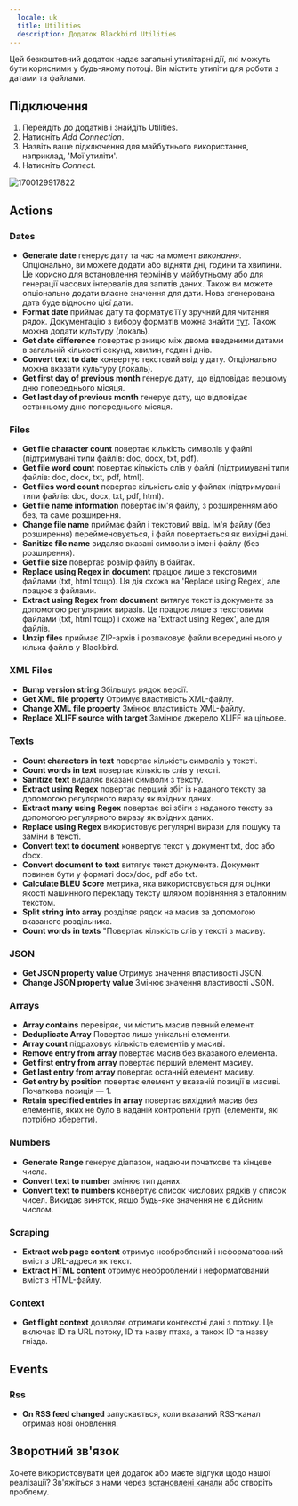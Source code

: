 ```yaml
---
  locale: uk
  title: Utilities
  description: Додаток Blackbird Utilities
---
```


<LinkCard title="View on Github" target="_blank" href="https://github.com/bb-io/Utilities" icon="github" />

Цей безкоштовний додаток надає загальні утилітарні дії, які можуть бути корисними у будь-якому потоці. Він містить утиліти для роботи з датами та файлами.

## Підключення

1. Перейдіть до додатків і знайдіть Utilities. 
2. Натисніть _Add Connection_.
3. Назвіть ваше підключення для майбутнього використання, наприклад, 'Мої утиліти'.
4. Натисніть _Connect_.

![1700129917822](https://raw.githubusercontent.com/bb-io/Utilities/main/image/README/1700129917822.png)

## Actions

### Dates

- **Generate date** генерує дату та час на момент _виконання_. Опціонально, ви можете додати або відняти дні, години та хвилини. Це корисно для встановлення термінів у майбутньому або для генерації часових інтервалів для запитів даних. Також ви можете опціонально додати власне значення для дати. Нова згенерована дата буде відносно цієї дати.
- **Format date** приймає дату та форматує її у зручний для читання рядок. Документацію з вибору форматів можна знайти [тут](https://ss64.com/ps/syntax-dateformats.html). Також можна додати культуру (локаль).
- **Get date difference** повертає різницю між двома введеними датами в загальній кількості секунд, хвилин, годин і днів.
- **Convert text to date** конвертує текстовий ввід у дату. Опціонально можна вказати культуру (локаль).
- **Get first day of previous month** генерує дату, що відповідає першому дню попереднього місяця.
- **Get last day of previous month** генерує дату, що відповідає останньому дню попереднього місяця.

### Files

- **Get file character count** повертає кількість символів у файлі (підтримувані типи файлів: doc, docx, txt, pdf).
- **Get file word count** повертає кількість слів у файлі (підтримувані типи файлів: doc, docx, txt, pdf, html).
- **Get files word count** повертає кількість слів у файлах (підтримувані типи файлів: doc, docx, txt, pdf, html).
- **Get file name information** повертає ім'я файлу, з розширенням або без, та саме розширення.
- **Change file name** приймає файл і текстовий ввід. Ім'я файлу (без розширення) перейменовується, і файл повертається як вихідні дані.
- **Sanitize file name** видаляє вказані символи з імені файлу (без розширення).
- **Get file size** повертає розмір файлу в байтах.
- **Replace using Regex in document** працює лише з текстовими файлами (txt, html тощо). Ця дія схожа на 'Replace using Regex', але працює з файлами.
- **Extract using Regex from document** витягує текст із документа за допомогою регулярних виразів. Це працює лише з текстовими файлами (txt, html тощо) і схоже на 'Extract using Regex', але для файлів.
- **Unzip files** приймає ZIP-архів і розпаковує файли всередині нього у кілька файлів у Blackbird.

### XML Files

- **Bump version string** Збільшує рядок версії.
- **Get XML file property** Отримує властивість XML-файлу.
- **Change XML file property** Змінює властивість XML-файлу.
- **Replace XLIFF source with target** Замінює джерело XLIFF на цільове.

### Texts

- **Count characters in text** повертає кількість символів у тексті.
- **Count words in text** повертає кількість слів у тексті.
- **Sanitize text** видаляє вказані символи з тексту.
- **Extract using Regex** повертає перший збіг із наданого тексту за допомогою регулярного виразу як вхідних даних.
- **Extract many using Regex** повертає всі збіги з наданого тексту за допомогою регулярного виразу як вхідних даних.
- **Replace using Regex** використовує регулярні вирази для пошуку та заміни в тексті.
- **Convert text to document** конвертує текст у документ txt, doc або docx.
- **Convert document to text** витягує текст документа. Документ повинен бути у форматі docx/doc, pdf або txt.
- **Calculate BLEU Score** метрика, яка використовується для оцінки якості машинного перекладу тексту шляхом порівняння з еталонним текстом.
- **Split string into array** розділяє рядок на масив за допомогою вказаного роздільника.
- **Count words in texts** "Повертає кількість слів у тексті з масиву. 
  
### JSON

- **Get JSON property value** Отримує значення властивості JSON.
- **Change JSON property value** Змінює значення властивості JSON.


### Arrays

- **Array contains** перевіряє, чи містить масив певний елемент.
- **Deduplicate Array** Повертає лише унікальні елементи.
- **Array count** підраховує кількість елементів у масиві.
- **Remove entry from array** повертає масив без вказаного елемента.
- **Get first entry from array** повертає перший елемент масиву.
- **Get last entry from array** повертає останній елемент масиву.
- **Get entry by position** повертає елемент у вказаній позиції в масиві. Початкова позиція — 1.
- **Retain specified entries in array** повертає вихідний масив без елементів, яких не було в наданій контрольній групі (елементи, які потрібно зберегти).

### Numbers

- **Generate Range** генерує діапазон, надаючи початкове та кінцеве числа.
- **Convert text to number** змінює тип даних.
- **Convert text to numbers** конвертує список числових рядків у список чисел. Викидає виняток, якщо будь-яке значення не є дійсним числом.

### Scraping

- **Extract web page content** отримує необроблений і неформатований вміст з URL-адреси як текст.
- **Extract HTML content** отримує необроблений і неформатований вміст з HTML-файлу.

### Context

- **Get flight context** дозволяє отримати контекстні дані з потоку. Це включає ID та URL потоку, ID та назву птаха, а також ID та назву гнізда.

## Events

### Rss

- **On RSS feed changed** запускається, коли вказаний RSS-канал отримав нові оновлення.

## Зворотний зв'язок

Хочете використовувати цей додаток або маєте відгуки щодо нашої реалізації? Зв'яжіться з нами через [встановлені канали](https://www.blackbird.io/) або створіть проблему.